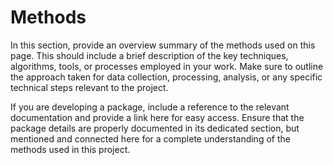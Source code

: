 # Methods

In this section, provide an overview summary of the methods used on this page. This should include a brief description of the key techniques, algorithms, tools, or processes employed in your work. Make sure to outline the approach taken for data collection, processing, analysis, or any specific technical steps relevant to the project.

If you are developing a package, include a reference to the relevant documentation and provide a link here for easy access. Ensure that the package details are properly documented in its dedicated section, but mentioned and connected here for a complete understanding of the methods used in this project.

